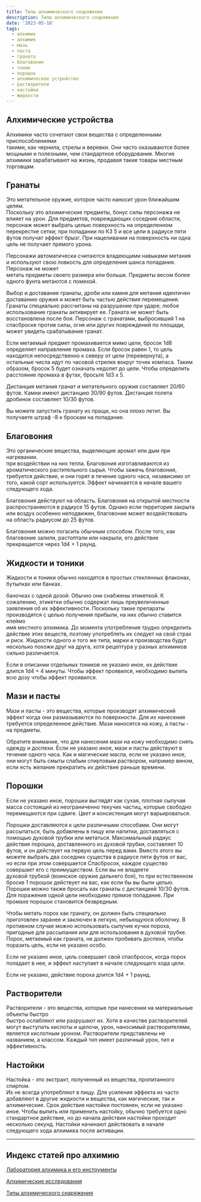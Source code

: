 ```yaml
---
title: Типы алхимического снаряжения
description: Типы алхимического снаряжения
date: '2023-05-18'
tags:
  - алхимик
  - алхимия
  - мазь
  - паста
  - граната
  - благовоние
  - тоник
  - порошок
  - алхимическое устройство
  - растворители
  - настойки
  - жидкости
---
```


## Алхимические устройства

Алхимики часто сочетают свои вещества с определенными приспособлениями  
такими, как чернила, стрелы и веревки. Они часто оказываются более мощными и полезными, чем стандартное оборудование. Многие алхимики зарабатывают на жизнь, продавая такие товары местным торговцам.

## Гранаты

Это метательное оружие, которое часто наносит урон ближайшим целям.  
Поскольку это алхимические предметы, бонус силы персонажа не влияет на урон. Для предметов, повреждающих соседние области, персонаж может выбрать целью поверхность на определенном перекрестке сетки; при попадании по КЗ 5 и все цели в радиусе пяти футов получат эффект брызг. При нацеливании на поверхность ни одна цель не получает прямого урона.

Персонажи автоматически считаются владеющими навыками метания и используют свою ловкость для определения шанса попадания. Персонаж не может  
метать предметы своего размера или больше. Предметы весом более одного фунта метаются с помехой.

Выбор и доставание гранаты, дроби или камня для метания идентичен доставанию оружия и может быть частью действия перемещения.
Гранаты специально рассчитаны на разрушение при ударе; любое использование гранаты активирует ее. Граната не может быть восстановлена после боя. Персонаж с гранатами, выбросивший 1 на спасброске против силы, огня или других повреждений по площади, может увидеть срабатывание гранат.

Если метаемый предмет промахивается мимо цели, бросок 1d8 определяет направление промаха. Если бросок равен 1, то цель находится непосредственно к северу от цели (перевернута), а остальные числа идут по часовой стрелке вокруг точек компаса. Таким образом, бросок 5 будет означать недолет до цели. Чтобы определить расстояние промаха в футах, бросьте 1d3 x 5.

Дистанция метания гранат и метательного оружия составляет 20/60 футов. Камни имеют дистанцию 30/90 футов. Дистанция полета дробинок составляет 10/30 футов.

Вы можете запустить гранату из пращи, но она плохо летит. Вы получаете штраф -8 к броскам на попадание.

## Благовония

Это органические вещества, выделяющие аромат или дым при нагревании.  
при воздействии на них тепла. Благовония изготавливаются из ароматического растительного сырья. Чтобы зажечь благовония, требуется действие, и они горят в течение одного часа, независимо от того, какой сорт используется. Эффект начинается в начале вашего следующего хода.

Благовония действуют на область. Благовония на открытой местности распространяются в радиусе 15 футов. Однако если территория закрыта или воздух особенно неподвижен, благовоние может воздействовать на область радиусом до 25 футов.

Благовония можно погасить обычным способом.
После того, как благовоние залили, растоптали или накрыли, его действие прекращается через 1d4 + 1 раунд.

## Жидкости и тоники

Жидкости и тоники обычно находятся в простых стеклянных флаконах, бутылках или банках.

баночках с одной дозой. Обычно они снабжены этикеткой. К сожалению, этикетки обычно содержат лишь преувеличенные заявления об их эффективности. Поскольку такие препараты производятся с целью получения прибыли, на них обычно ставится клеймо  
имя местного алхимика. До момента употребления трудно определить действие этих веществ, поэтому употреблять их следует на свой страх и риск. Жидкости одного и того же типа, марки и производства будут несколько похожи друг на друга, хотя рецептура у разных алхимиков сильно различается.

Если в описании отдельных тоников не указано иное, их действие длится 1d4 + 4 минуты. Чтобы эффект проявился, необходимо выпить всю дозу чтобы эффект проявился.

## Мази и пасты

Мази и пасты - это вещества, которые производят алхимический эффект
когда они размазываются по поверхности. Для их нанесения требуется определенное действие. Мази наносятся на кожу, а пасты - на предметы.

Обратите внимание, что для нанесения мази на кожу необходимо снять одежду и доспехи.
Если не указано иное, мази и пасты действуют в течение одного часа. Как и магические масла, если не указано иное, они могут быть смыты слабым спиртовым раствором, например вином, если есть желание прекратить их действие раньше времени.

## Порошки

Если не указано иное, порошки выглядят как сухая, плотная сыпучая масса состоящий из неограниченно текучих частиц, которые свободно перемещаются при сдвиге. Цвет и консистенция могут варьироваться.

Порошки доставляются к цели различными способами. Они могут рассыпаться, быть добавлены в пищу или напитки, доставляться с помощью духовой трубки или метаться.
Максимальный радиус действия порошка, доставленного из духовой трубки, составляет 10 футов, и он действует на первую цель перед вами. Вместо этого вы можете выбрать два соседних существа в радиусе пяти футов от вас, но если при этом совершается Спасбросок, каждое существо совершает его с преимуществом. Если вы не владеете  
духовой трубкой (воинское оружие дальнего боя), то при естественном броске 1 порошок действует на вас, как если бы вы были целью. Порошки можно также бросать как гранаты с дистанцией 10/30 футов. Для поражения одной цели необходимо прямое попадание. При промахе порошок становится безвредным.

Чтобы метать порох как гранату, он должен быть специально приготовлен заранее и заключен в легкую, небьющуюся оболочку. В противном случае можно использовать сыпучие кучки пороха, пригодные для рассыпания или для использования в духовой трубке. Порох, метаемый как граната, не должен пробивать доспехи, чтобы поразить цель, если не указано особо.

Если не указано иное, цель совершает свой спасбросок, когда порох попадает в нее, и эффект наступает в начале следующего хода цели.

Если не указано, действие пороха длится 1d4 + 1 раунд.

## Растворители

Растворители - это вещества, которые при нанесении на материальные объекты быстро  
быстро ослабляют или разрушают их. Хотя в качестве растворителей могут выступать кислоты и щелочи, урон, наносимый растворителями, является кислотным уроном. Растворители представлены не названием, а классом. Каждый тип имеет различный урон, тип и эффективность.

## Настойки

Настойка - это экстракт, полученный из вещества, пропитанного спиртом.  
Их не всегда употребляют в пищу. Для усиления эффекта их часто добавляют в другие жидкости и вещества, как магические, так и алхимические. Срок действия настойки постоянен, если не указано иное.
Чтобы выпить или применить настойку, обычно требуется одно стандартное действие, но до начала действия настойки проходит несколько секунд. Настойки начинают действовать в начале следующего хода алхимика после активации.

---

## Индекс статей про алхимию

[Лаборатория алхимика и его инструменты](https://cyborgsandmages.com/posts/articles/alchemy-lab)

[Алхимические исследования](https://cyborgsandmages.com/posts/articles/alchemy-research)

[Типы алхимического снаряжения](https://cyborgsandmages.com/posts/articles/alchemical-equipment)
